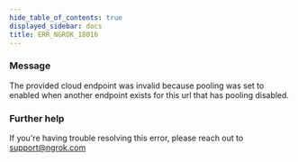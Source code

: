 ```yaml
---
hide_table_of_contents: true
displayed_sidebar: docs
title: ERR_NGROK_18016
---
```




### Message

The provided cloud endpoint was invalid because pooling was set to enabled when another endpoint exists for this url that has pooling disabled.

<ErrorDetails error="err_ngrok_18016" />

### Further help

If you're having trouble resolving this error, please reach out to [support@ngrok.com](mailto:support@ngrok.com?subject=Help%20with%20ERR_NGROK_18016)
